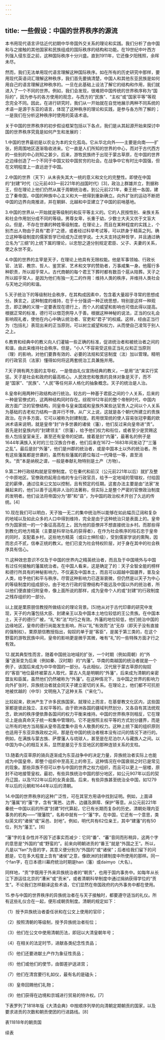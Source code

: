 ```yaml
---
---
---
```

title: 一些假设：中国的世界秩序的源流
---



本书用现代语言评估近代初期中华帝国外交关系的理论和实践。我们分析了由中国和与之接触的其他国家和民族组成的国际秩序的结构和功能。在19世纪中叶西方列强入侵东亚之前，这种国际秩序十分兴盛。直到1911年，它还像夕阳残照，余晖未尽。

然而，我们无法单用现代语言理解这种国际秩序。如在所有的历史研究中那样，要用现代英语词汇理解这种秩序，我们首先要搞清楚，中国人和其他东亚民族是如何用自己的语言理解这种秩序的。一旦在此基础上设法了解它的结构和作用，我们就进入了一个不同的世界。例如，我们会发现，很难把中国传统的世界秩序称为“国际的”，因为参与的各方使用的观念，与西方的“民族”、“主权”或“国家平等”等观念完全不同。因此，在进行研究时，我们从一开始就在自觉地展示两种不同系统的术语一是源于东亚的语言，体现了这种秩序的理论和实践，是参与各方所了解的；一是我们在分析这种秩序时使用的英语术语。

关于中国的世界秩序的初步假设框架包括以下各点，我们是从其起源开始来探讨中国的世界秩序究竟是如何产生和发展的：

1.中国的世界最初是以农业为本的文化孤岛。它从华北向外——主要是向南——扩张，把周围地区逐渐吸收进来。它一直是人们所知的世界的中心，而对于古代西方的一些别的中心则知之甚少。后来，游牧民族终于出现于蒙古草原，在中国的世界之边缘创造了一个不同于中国又较中国贫穷的社会。在战争中它有时比中国强，但在文明程度上一直远逊于中国。

2.中国的世界（天下）从未丧失其大一统的意义和文化的完整性。即使在中国的“封建”时代（公元前403—前221年的战国时代）[3]，政治上群雄并立，割据称王，但在理论上他们仍然从属于周朝统治者。到公元前221年，秦王统一各国，建立了秦帝国，中国的种族中心主义和大一统得到重新确立。向外扩张的运动不断把中国的边界向南推进，并在朝鲜、北越和中亚建立了中国的前哨基地。

3.中国的世界从一开始就是等级制的和反平等主义的。它的人民按性别、亲族关系和社会作用划分成不同的等级。男尊女卑，长重于幼，少数士大夫又优于文盲大众。但是，不存在世袭的种姓等级制度。在理论上，而且在某种程度的实践上，个别杰出人物由于具有“君子”之德，或者经过科举考试等，可以跻身于精英之列。确立这种等级制度的儒家哲学已经成为正统学说。士大夫支持这种哲学，并且通过确立名为“三纲”的上统下属的理论，以忠恕之道分别规定君臣、父子、夫妻的关系，使之永世不变。

4.中国的世界的主宰是天子，在理论上他具有无限权能。他是军事领袖、行政长官、法官、教宗、哲人、鉴赏家、艺术和文学的赞助者，万事咸集一身。他履行多种职责，所以超乎常人。古代商朝的每个君王下葬时都有数百个扈从陪葬。天子之所以超乎常人，是因为他们有独一无二的作用：维持人类的秩序，并维持人类社会与天地之间的和谐。

5.天子统治下的等级制社会秩序，在其构成因素中，包含着大量超乎寻常的思想成分。换言之，这种制度的维持，在于十分强调一种正统思想，特别是这样一种观念，即正确的义理一定要表现在德行上，而个人的威望和影响也可借此得以提高。根据正常的标准，德行可以借范例导人于善。根据这种神秘的说法，正当的仪礼会影响观礼者，使他在内心中确认统治者、官吏和“君子”的权威。这样，经由正当行为（包括礼）表现出来的正当原则，可以树立威望和权力，从而使自己凌驾于别人之上。

6.教育和经典中的教义向人们灌输一些正确的标准，促进统治者和被统治者之间的和谐，由此来维持社会秩序。但是，“小人”不容易受这些正当礼仪和正当原则（理）的影响，对他们要靠有效的、必要的法规和奖惩制度（法）加以管理。精明的行政官员（法家）懂得如何将这两套统治工具兼施并用。

7.天子拥有两方面的主导权，一是借由礼仪宣扬经典的教义，一是用“法”来实行奖惩。天子是社会和政府的最高核心。人民效忠和敬畏的具体对象是天子，而不是“国家”、“民族”、“人民”等任何非人格化的抽象概念。天子的统治是人治。

8.皇帝利用两种行政结构进行统治。较古的一种基于君臣之间的个人关系，后来的一种是官僚式的，这两种结构同时存在。综观1912年前的整个帝制时代，中国内政方面广泛的官僚结构，同皇帝与皇亲国戚和皇族外某些达官贵人之间以个人关系为基础的古老权力结构一直并行不悖。从广义上说，这就是各个朝代所建立的贵族政治。在许多方面，它可以被称为封建制度。若用很笼统的使人容易张冠李戴的欧洲术语来说明，就是皇帝“封”许多世袭的诸侯（藩），他们反过来向皇帝进“贡”。首先是封皇族内的“封建领主”（宗藩），给予他们权力和衔位，或者至少是赏赐这些人包括皇室亲王，甚至还有皇帝的妃嫔。接着是封“内藩”，最著名的例子是1644年满族入关时的三位汉族合作者，他们后来在1672—1683年间发动了“三藩之乱”。最后是封“外藩”，他们是州郡的统治者，或是中国本土以外的统治者。所有这些藩属都是世袭的，虽然有些藩属的爵位每过一代降低一等，直至消失。“贡”本是纳税之谓，一般是奉献礼物特别是土产（方物）。

9.第二种行政结构就是官僚制度。它在秦代和前汉（公元前221年以后）就扩及整个中原地区。官僚政府起用合格的专业行政官员，给予一定地域的管辖权，付给固定的薪俸，通过往来公文加以控制，且有预定的任期。这套办法主要是由“法家”发展起来的，他们以善于运用非人治的法著称，但实际上是整个严密的官僚政治制度的发明者。他们设法将帝国分为“郡”和“县”，为中国的政治权术开创了久远的传统。[4]

10.现在我们可以明白，天子独一无二的集中统治所以能够在如此幅员辽阔和复杂的地域以及如此众多的人口中得到维持，完全是由于这种统治只是表面上的。皇帝作为国家统一的一个象征高高在上，因为他的臣僚并不想直接统治乡村。而那些得到教化的地方精英（主要是科举功名的获得者），在作为社会秩序的柱石忠于皇帝的同时，支配着乡村。这些地方精英（或曰士绅阶级），受到儒家学说的熏陶，因而忠贞不贰，信奉正统的教义。他们已变为社会特权阶层，对于身在其中的社会秩序具有信心。

11.这种效忠意识不仅及于中国的世界内之精英统治者，而且及于中国境外与中国有过任何接触的藩属统治者。在中国人看来，这是确定了的：天子全智全能的榜样和德行所具有的神秘影响力，不仅遍及中国本土，而且可以超越中国疆界，普及全人类，给予他们和平与秩序。尽管这种影响力已逐渐衰微，但仍然是以天子为中心的等级制度的组成部分。由于地方行政的官僚结构不能远及中国以外的统治者，所以他们便直接归附皇帝，像上面所说的那样，成为皇帝个人的或“封建”的行政制度之残存组织的一部分。

以上就是栗原朋信教授所做结论的理论背景。[5]他从对于古代印章的研究中发现，天子的内藩包括大臣、封建亲王以及中国本土地位较低的王公贵族。在中国本土，天子的德行广被，“礼”和“法”均行之有效。外藩的地位较低，他们统治中国的边缘地区，皇帝的德行尚能发生影响，所以“礼”有效而“法”无存（即天子没有直接的强制权）。栗原朋信教授指出，匈奴的单于是“客臣”，是属于第三类的，在这个野蛮的游牧民族中间，皇帝的影响更是微乎其微，唯有“礼”的一些特殊方面才行之有效。

12.就其典型性而言，随着中国统治地域的扩张，一个时期（例如周朝）的“外藩”逐渐变为后来（例如秦、汉时期）的“内藩”。华南的南越国的统治者就是一个例子，该国后来成为中华帝国的一部分。与此相似，汉代居于蒙古草原的匈奴的“客臣”地位最终被蒙古人取代，蒙古人先是明朝的“外藩”，后来成为清朝的亲密盟友和臣属，虽然他们仍然被称为“外藩”。在这种情况下，当中国之世界的影响力向外扩张时，异族统治者就会同天子建立密切的关系。在理论上，他们都不可抗拒地被优越的（中华）文明拖入了这种关系（“来化”）。

比较起来，欧洲产生了许多民族国家。就理论上而言，在基督教文化区内，这些国家都是彼此独立、主权平等的。由于欧洲各国的疆域判然划分，又各自有其法统观念，欧洲的秩序便依靠各国间的权力平衡来维持。中国的世界秩序则相反，它在理论上是由真命天子统一和集中管理的。它不是按照主权平等的方式划分疆界，而是让所有的地方当局服从皇帝高度集中且令人敬畏的权力。这种上统下属的组织原则也适用于东亚异族政权之间，那是在中国的统治者根本没有过问的情况下进行的。例如，在满族与蒙古族、萨摩藩人与琉球人，甚至是在尼泊尔人与藏族人之间。以中国为中心的相互关系，显然是屡见于东亚地区的那种连锁关系的支柱。

13.随着内亚草原的骑兵逐渐成为东亚战争中的决定力量，异族统治者实际上也能成为中国皇帝，即整个组织中至高无上的帝王。这种情况在中国衰弱之时已是常见的现象。那些异族不但可以参与中国的世界之权力组织，而且可以更上一层楼，原封不动地接管皇权。最初，有些异族统治中国的部分地区，如公元907年以后的契丹辽国，以及1122年以后的女真金国。后来，有些异族甚至统治全中国，如1279年以后的元朝和1644年以后的清朝。

14.中国的世界秩序的这种广泛性，可在其官方用语中找到证明。例如，上面译为“藩属”的“藩”字，含有“篱笆、边界、边疆及屏障、保护”等意。从公元前221年秦统一中国以前的所谓“封建”时代算起，它已有长期而复杂的历史。清朝处理内亚事务的机构——“理藩院”，名称中就有一个“藩”字。在中国，它还有一个意思，类似英文的“诸侯”或“采邑、封地”。例如，明代共有62位亲王，其中“建藩”的有50位，列为“藩王”。[6]

“藩”字的复杂性并不因下述事实而减少：它同“番”、“蕃”音同而形稍异，这两个字的意思是“外国的”或“野蛮的”。前来向明朝进贡的“番王”就是“外国之王”。所以，凡是以“fan”为音的字，其意义便分别为“外国的”或“诸侯”；后者给我们留下的问题是，它在多大程度上含有“诸侯”之意，像欧洲的封建制度中所使用的那样。同一个fan字，在日本德川幕府统治时期是han（藩）或daimyo（大名）。

同样地，“贡”字既用于外来异族统治者的“朝贡”，也用于国内事务中。如每年从长江下游运往北京的“漕米”或“贡米”，或者清朝科举制度中通过捐纳获得学位的“贡生”。不论我们怎样翻译这些术语，它们显然在帝国政府的内外事务中都在使用。

15.参与中国的世界秩序的异族统治者在与天子接触时，都要遵守适当的礼仪。所有这些礼仪合在一起，便形成朝贡制度。清朝的规定如下：

（1）授予异族统治者委任状和在公文上使用的官印；

（2）按照清朝的等级制，授予异族统治者衔位；

（3）他们在公文中使用清朝历法，即冠以大清皇朝年号；

（4）在相关的法定时节，进献各类纪念性贡品；

（5）他们还要进献土产作为象征性贡品；

（6）他们或他们的使节，由御差护送进宫；

（7）他们在清宫要行礼如仪，最有名的是磕头；

（8）皇帝回赐他们礼物；

（9）他们获得在边境和京城进行贸易的特许权。[7]

下表罗列了1818年版《大清会典》中按顺序列举的向清朝定期朝贡的国家，以及要求进贡的次数和朝贡使团的行进路线。[8]



表11818年的朝贡国





续表